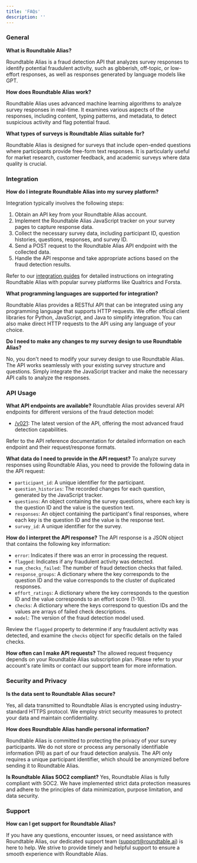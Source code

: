 ```yaml
---
title: 'FAQs'
description: ''
---
```


### General

**What is Roundtable Alias?**

Roundtable Alias is a fraud detection API that analyzes survey responses to identify potential fraudulent activity, such as gibberish, off-topic, or low-effort responses, as well as responses generated by language models like GPT.

**How does Roundtable Alias work?**

Roundtable Alias uses advanced machine learning algorithms to analyze survey responses in real-time. It examines various aspects of the responses, including content, typing patterns, and metadata, to detect suspicious activity and flag potential fraud.

**What types of surveys is Roundtable Alias suitable for?**

Roundtable Alias is designed for surveys that include open-ended questions where participants provide free-form text responses. It is particularly useful for market research, customer feedback, and academic surveys where data quality is crucial.

### Integration

**How do I integrate Roundtable Alias into my survey platform?**

Integration typically involves the following steps:

1. Obtain an API key from your Roundtable Alias account.
2. Implement the Roundtable Alias JavaScript tracker on your survey pages to capture response data.
3. Collect the necessary survey data, including participant ID, question histories, questions, responses, and survey ID.
4. Send a POST request to the Roundtable Alias API endpoint with the collected data.
5. Handle the API response and take appropriate actions based on the fraud detection results.

Refer to our [integration guides](integration) for detailed instructions on integrating Roundtable Alias with popular survey platforms like Qualtrics and Forsta.

**What programming languages are supported for integration?**


Roundtable Alias provides a RESTful API that can be integrated using any programming language that supports HTTP requests. We offer official client libraries for Python, JavaScript, and Java to simplify integration. You can also make direct HTTP requests to the API using any language of your choice.

**Do I need to make any changes to my survey design to use Roundtable Alias?**

No, you don't need to modify your survey design to use Roundtable Alias. The API works seamlessly with your existing survey structure and questions. Simply integrate the JavaScript tracker and make the necessary API calls to analyze the responses.

### API Usage
**What API endpoints are available?**
Roundtable Alias provides several API endpoints for different versions of the fraud detection model:

- [/v021](api-reference/v021): The latest version of the API, offering the most advanced fraud detection capabilities.

Refer to the API reference documentation for detailed information on each endpoint and their request/response formats.

**What data do I need to provide in the API request?**
To analyze survey responses using Roundtable Alias, you need to provide the following data in the API request:

- `participant_id`: A unique identifier for the participant.
- `question_histories`: The recorded changes for each question, generated by the JavaScript tracker.
- `questions`: An object containing the survey questions, where each key is the question ID and the value is the question text.
- `responses`: An object containing the participant's final responses, where each key is the question ID and the value is the response text.
- `survey_id`: A unique identifier for the survey.

**How do I interpret the API response?**
The API response is a JSON object that contains the following key information:

- `error`: Indicates if there was an error in processing the request.
- `flagged`: Indicates if any fraudulent activity was detected.
- `num_checks_failed`: The number of fraud detection checks that failed.
- `response_groups`: A dictionary where the key corresponds to the question ID and the value corresponds to the cluster of duplicated responses.
- `effort_ratings`: A dictionary where the key corresponds to the question ID and the value corresponds to an effort score (1-10).
- `checks`: A dictionary where the keys correspond to question IDs and the values are arrays of failed check descriptions.
- `model`: The version of the fraud detection model used.

Review the `flagged` property to determine if any fraudulent activity was detected, and examine the `checks` object for specific details on the failed checks.

**How often can I make API requests?**
The allowed request frequency depends on your Roundtable Alias subscription plan. Please refer to your account's rate limits or contact our support team for more information.

### Security and Privacy
**Is the data sent to Roundtable Alias secure?**

Yes, all data transmitted to Roundtable Alias is encrypted using industry-standard HTTPS protocol. We employ strict security measures to protect your data and maintain confidentiality.

**How does Roundtable Alias handle personal information?**

Roundtable Alias is committed to protecting the privacy of your survey participants. We do not store or process any personally identifiable information (PII) as part of our fraud detection analysis. The API only requires a unique participant identifier, which should be anonymized before sending it to Roundtable Alias.

**Is Roundtable Alias SOC2 compliant?**
Yes, Roundtable Alias is fully compliant with SOC2. We have implemented strict data protection measures and adhere to the principles of data minimization, purpose limitation, and data security.

### Support
**How can I get support for Roundtable Alias?**

If you have any questions, encounter issues, or need assistance with Roundtable Alias, our dedicated support team (support@roundtable.ai) is here to help. We strive to provide timely and helpful support to ensure a smooth experience with Roundtable Alias.
